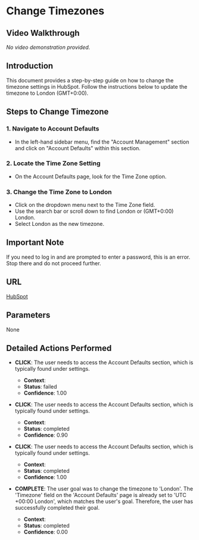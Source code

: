 # Change Timezones

## Video Walkthrough

*No video demonstration provided.*

## Introduction

This document provides a step-by-step guide on how to change the timezone settings in HubSpot. Follow the instructions below to update the timezone to London (GMT+0:00).

## Steps to Change Timezone

### 1. Navigate to Account Defaults

- In the left-hand sidebar menu, find the "Account Management" section and click on "Account Defaults" within this section.

### 2. Locate the Time Zone Setting

- On the Account Defaults page, look for the Time Zone option.

### 3. Change the Time Zone to London

- Click on the dropdown menu next to the Time Zone field.
- Use the search bar or scroll down to find London or (GMT+0:00) London.
- Select London as the new timezone.

## Important Note

If you need to log in and are prompted to enter a password, this is an error. Stop there and do not proceed further.

## URL

[HubSpot](https://app.hubspot.com/)

## Parameters

None

## Detailed Actions Performed

- **CLICK**: The user needs to access the Account Defaults section, which is typically found under settings.
  - **Context**: 
  - **Status**: failed
  - **Confidence**: 1.00

- **CLICK**: The user needs to access the Account Defaults section, which is typically found under settings.
  - **Context**: 
  - **Status**: completed
  - **Confidence**: 0.90

- **CLICK**: The user needs to access the Account Defaults section, which is typically found under settings.
  - **Context**: 
  - **Status**: completed
  - **Confidence**: 1.00

- **COMPLETE**: The user goal was to change the timezone to 'London'. The 'Timezone' field on the 'Account Defaults' page is already set to 'UTC +00:00 London', which matches the user's goal. Therefore, the user has successfully completed their goal.
  - **Context**: 
  - **Status**: completed
  - **Confidence**: 0.00